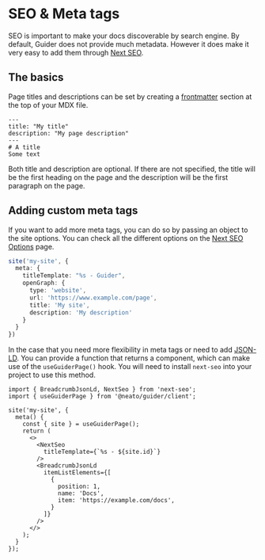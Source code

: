 # SEO & Meta tags

SEO is important to make your docs discoverable by search engine. By default, Guider does not provide much metadata. However it does make it very easy to add them through [Next SEO](https://github.com/garmeeh/next-seo).

## The basics

Page titles and descriptions can be set by creating a [frontmatter](https://jekyllrb.com/docs/front-matter/) section at the top of your MDX file.

```mdx title="page.mdx"
---
title: "My title"
description: "My page description"
---
# A title
Some text
```

<Tip>
Both title and description are optional. If there are not specified, the title will be the first heading on the page and the description will be the first paragraph on the page.
</Tip>

## Adding custom meta tags

If you want to add more meta tags, you can do so by passing an object to the site options. You can check all the different options on the [Next SEO Options](https://github.com/garmeeh/next-seo?tab=readme-ov-file#nextseo-options) page.
```ts
site('my-site', {
  meta: {
    titleTemplate: "%s - Guider",
    openGraph: {
      type: 'website',
      url: 'https://www.example.com/page',
      title: 'My site',
      description: 'My description'
    }
  }
})
```

In the case that you need more flexibility in meta tags or need to add [JSON-LD](https://github.com/garmeeh/next-seo?tab=readme-ov-file#json-ld). You can provide a function that returns a component, which can make use of the `useGuiderPage()` hook.
You will need to install `next-seo` into your project to use this method.

```tsx
import { BreadcrumbJsonLd, NextSeo } from 'next-seo';
import { useGuiderPage } from '@neato/guider/client';

site('my-site', {
  meta() {
    const { site } = useGuiderPage();
    return (
      <>
        <NextSeo
          titleTemplate={`%s - ${site.id}`}
        />
        <BreadcrumbJsonLd
          itemListElements={[
            {
              position: 1,
              name: 'Docs',
              item: 'https://example.com/docs',
            }
          ]}
        />
      </>
    );
  }
});
```

